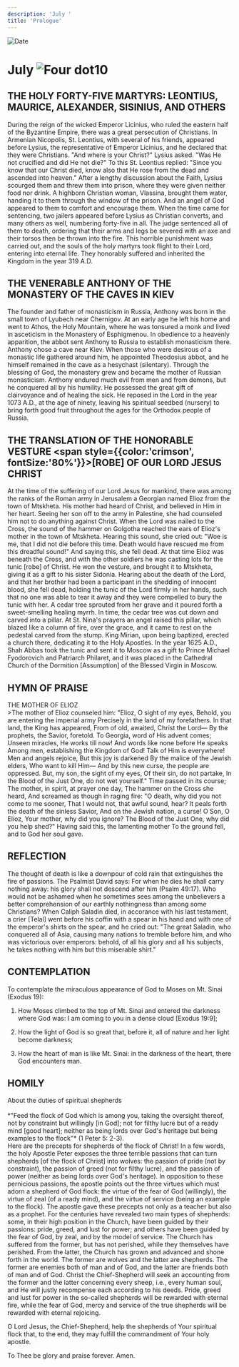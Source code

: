 ```yaml
---
description: 'July '
title: 'Prologue'
---
```


<RunningHead />
<Image src="/title-imprint.png" height={68} width={50} alt="Date" className="title-imprint"/>

# <div id="date">July <Image className="four-dot" src="/four-dot.png" height={15} width={15} alt="Four dot" />10</div>

## THE HOLY FORTY-FIVE MARTYRS: LEONTIUS, MAURICE, ALEXANDER, SISINIUS, AND OTHERS

During the reign of the wicked Emperor Licinius, who ruled the eastern half of the Byzantine Empire, there was a great persecution of Christians. In Armenian Nicopolis, St. Leontius, with several of his friends, appeared before Lysius, the representative of Emperor Licinius, and he declared that they were Christians. "And where is your Christ?" Lysius asked. "Was He not crucified and did He not die?" To this St. Leontius replied: "Since you know that our Christ died, know also that He rose from the dead and ascended into heaven." After a lengthy discussion about the Faith, Lysius scourged them and threw them into prison, where they were given neither food nor drink. A highborn Christian woman, Vlassina, brought them water, handing it to them through the window of the prison. And an angel of God appeared to them to comfort and encourage them. When the time came for sentencing, two jailers appeared before Lysius as Christian converts, and many others as well, numbering forty-five in all. The judge sentenced all of them to death, ordering that their arms and legs be severed with an axe and their torsos then be thrown into the fire. This horrible punishment was carried out, and the souls of the holy martyrs took flight to their Lord, entering into eternal life. They honorably suffered and inherited the Kingdom in the year 319 A.D.

## THE VENERABLE ANTHONY OF THE MONASTERY OF THE CAVES IN KIEV

The founder and father of monasticism in Russia, Anthony was born in the small town of Lyubech near Chernigov. At an early age he left his home and went to Athos, the Holy Mountain, where he was tonsured a monk and lived in asceticism in the Monastery of Esphigmenou. In obedience to a heavenly apparition, the abbot sent Anthony to Russia to establish monasticism there. Anthony chose a cave near Kiev. When those who were desirous of a monastic life gathered around him, he appointed Theodosius abbot, and he himself remained in the cave as a hesychast (silentary). Through the blessing of God, the monastery grew and became the mother of Russian monasticism. Anthony endured much evil from men and from demons, but he conquered all by his humility. He possessed the great gift of clairvoyance and of healing the sick. He reposed in the Lord in the year 1073 A.D., at the age of ninety, leaving his spiritual seedbed (nursery) to bring forth good fruit throughout the ages for the Orthodox people of Russia.

## THE TRANSLATION OF THE HONORABLE VESTURE <span style={{color:'crimson', fontSize:'80%'}}>[ROBE]</span> OF OUR LORD JESUS CHRIST

At the time of the suffering of our Lord Jesus for mankind, there was among the ranks of the Roman army in Jerusalem a Georgian named Elioz from the town of Mtskheta. His mother had heard of Christ, and believed in Him in her heart. Seeing her son off to the army in Palestine, she had counseled him not to do anything against Christ. When the Lord was nailed to the Cross, the sound of the hammer on Golgotha reached the ears of Elioz's mother in the town of Mtskheta. Hearing this sound, she cried out: "Woe is me, that I did not die before this time. Death would have rescued me from this dreadful sound!" And saying this, she fell dead. At that time Elioz was beneath the Cross, and with the other soldiers he was casting lots for the tunic [robe] of Christ. He won the vesture, and brought it to Mtskheta, giving it as a gift to his sister Sidonia. Hearing about the death of the Lord, and that her brother had been a participant in the shedding of innocent blood, she fell dead, holding the tunic of the Lord firmly in her hands, such that no one was able to tear it away and they were compelled to bury the tunic with her. A cedar tree sprouted from her grave and it poured forth a sweet-smelling healing myrrh. In time, the cedar tree was cut down and carved into a pillar. At St. Nina's prayers an angel raised this pillar, which blazed like a column of fire, over the grace, and it came to rest on the pedestal carved from the stump. King Mirian, upon being baptized, erected a church there, dedicating it to the Holy Apostles. In the year 1625 A.D., Shah Abbas took the tunic and sent it to Moscow as a gift to Prince Michael Fyodorovich and Patriarch Philaret, and it was placed in the Cathedral Church of the Dormition [Assumption] of the Blessed Virgin in Moscow.


## HYMN OF PRAISE
<div style={{textAlign:'center', color:'crimson', fontWeight:'bold'}}>
THE MOTHER OF ELIOZ
</div>
>The mother of Elioz counseled him:  
"Elioz, O sight of my eyes,  
Behold, you are entering the imperial army  
Precisely in the land of my forefathers.  
In that land, the King has appeared,  
From of old, awaited, Christ the Lord—  
By the prophets, the Savior, foretold.  
To Georgia, word of His advent comes;  
Unseen miracles, He works till now!  
And words like none before He speaks  
Among men, establishing the Kingdom of God!  
Talk of Him is everywhere!  
Men and angels rejoice,  
But this joy is darkened  
By the malice of the Jewish elders,  
Who want to kill Him—  
And by this new curse, the people are oppressed.  
But, my son, the sight of my eyes,  
Of their sin, do not partake,  
In the Blood of the Just One, do not wet yourself."  
Time passed in its course;  
The mother, in spirit, at prayer one day,  
The hammer on the Cross she heard,  
And screamed as though in raging fire:  
"O death, why did you not come to me sooner,  
That I would not, that awful sound, hear?  
It peals forth the death of the sinless Savior,  
And on the Jewish nation, a curse!  
O Son, O Elioz,  
Your mother, why did you ignore?  
The Blood of the Just One, why did you help shed?"  
Having said this, the lamenting mother  
To the ground fell, and to God her soul gave.  


## REFLECTION

The thought of death is like a downpour of cold rain that extinguishes the fire of passions. The Psalmist David says: For when he dies he shall carry nothing away: his glory shall not descend after him (Psalm 49:17). Who would not be ashamed when he sometimes sees among the unbelievers a better comprehension of our earthly nothingness than among some Christians? When Caliph Saladin died, in accorance with his last testament, a crier [Telal] went before his coffin with a spear in his hand and with one of the emperor's shirts on the spear, and he cried out: "The great Saladin, who conquered all of Asia, causing many nations to tremble before him, and who was victorious over emperors: behold, of all his glory and all his subjects, he takes nothing with him but this miserable shirt."


## CONTEMPLATION

To contemplate the miraculous appearance of God to Moses on Mt. Sinai (Exodus 19):

1. How Moses climbed to the top of Mt. Sinai and entered the darkness where God was: I am coming to you in a dense cloud [Exodus 19:9];

2. How the light of God is so great that, before it, all of nature and her light become darkness;

3. How the heart of man is like Mt. Sinai: in the darkness of the heart, there God encounters man.


## HOMILY
<div style={{textAlign:'center', color:'crimson', fontWeight:'bold'}}>
About the duties of spiritual shepherds
</div>
<br />
<div style={{textAlign:'right'}}>
*"Feed the flock of God which is among you, taking the oversight thereof, not by constraint but willingly [in God]; not for filthy lucre but of a ready mind [good heart]; neither as being lords over God's heritage but being examples to the flock"* (1 Peter 5: 2-3).
</div>
Here are the precepts for shepherds of the flock of Christ! In a few words, the holy Apostle Peter exposes the three terrible passions that can turn shepherds [of the flock of Christ] into wolves: the passion of pride (not by constraint), the passion of greed (not for filthy lucre), and the passion of power (neither as being lords over God's heritage). In opposition to these pernicious passions, the apostle points out the three virtues which must adorn a shepherd of God flock: the virtue of the fear of God (willingly), the virtue of zeal (of a ready mind), and the virtue of service (being an example to the flock). The apostle gave these precepts not only as a teacher but also as a prophet. For the centuries have revealed two main types of shepherds: some, in their high position in the Church, have been guided by their passions: pride, greed, and lust for power; and others have been guided by the fear of God, by zeal, and by the model of service. The Church has suffered from the former, but has not perished, while they themselves have perished. From the latter, the Church has grown and advanced and shone forth in the world. The former are wolves and the latter are shepherds. The former are enemies both of man and of God, and the latter are friends both of man and of God. Christ the Chief-Shepherd will seek an accounting from the former and the latter concerning every sheep, i.e., every human soul, and He will justly recompense each according to his deeds. Pride, greed and lust for power in the so-called shepherds will be rewarded with eternal fire, while the fear of God, mercy and service of the true shepherds will be rewarded with eternal rejoicing.

O Lord Jesus, the Chief-Shepherd, help the shepherds of Your spiritual flock that, to the end, they may fulfill the commandment of Your holy apostle.

To Thee be glory and praise forever. Amen.